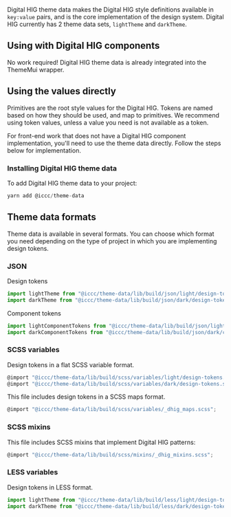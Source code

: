 
<Meta title="Digital HIG/Theme Data/Overview" />

<ComponentTitle name="Theme data" status="Stable" />

<code>
  <VersionNotice packageName="theme-data" version={version} />
</code>

Digital HIG theme data makes the Digital HIG style definitions available in `key:value` pairs, and is the core implementation of the design system. Digital HIG currently has 2 theme data sets, `lightTheme` and `darkTheme`.

## Using with Digital HIG components

No work required! Digital HIG theme data is already integrated into the ThemeMui wrapper.

## Using the values directly

Primitives are the root style values for the Digital HIG. Tokens are named based on how they should be used, and map to primitives. We recommend using token values, unless a value you need is not available as a token.

For front-end work that does not have a Digital HIG component implementation, you'll need to use the theme data directly. Follow the steps below for implementation.

### Installing Digital HIG theme data

To add Digital HIG theme data to your project:

```js
yarn add @iccc/theme-data
```

## Theme data formats

Theme data is available in several formats. You can choose which format you need depending on the type of project in which you are implementing design tokens.

### JSON

Design tokens

```js
import lightTheme from "@iccc/theme-data/lib/build/json/light/design-tokens.json";
import darkTheme from "@iccc/theme-data/lib/build/json/dark/design-tokens.json";
```

Component tokens

```js
import lightComponentTokens from "@iccc/theme-data/lib/build/json/light/component-tokens.json";
import darkComponentTokens from "@iccc/theme-data/lib/build/json/dark/component-tokens.json";
```

### SCSS variables

Design tokens in a flat SCSS variable format.

```js
@import "@iccc/theme-data/lib/build/scss/variables/light/design-tokens.scss";
@import "@iccc/theme-data/lib/build/scss/variables/dark/design-tokens.scss";
```

This file includes design tokens in a SCSS maps format.

```js
@import "@iccc/theme-data/lib/build/scss/variables/_dhig_maps.scss";
```

### SCSS mixins

This file includes SCSS mixins that implement Digital HIG patterns:

```js
@import "@iccc/theme-data/lib/build/scss/mixins/_dhig_mixins.scss";
```

### LESS variables

Design tokens in LESS format.

```js
import lightTheme from "@iccc/theme-data/lib/build/less/light/design-tokens.less";
import darkTheme from "@iccc/theme-data/lib/build/less/dark/design-tokens.less";
```

